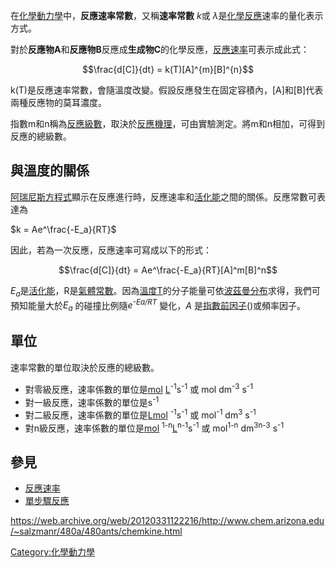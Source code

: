 在[[化學動力學|化學動力學]]中，'''反應速率常數'''，又稱'''速率常數''' ''k''或 ''λ''是[[化學反應|化學反應]]速率的量化表示方式。

對於'''反應物A'''和'''反應物B'''反應成'''生成物C'''的化學反應，[[反應速率|反應速率]]可表示成此式：

:<math>\frac{d[C]}{dt} = k(T)[A]^{m}[B]^{n}</math>

k(T)是反應速率常數，會隨溫度改變。假設反應發生在固定容積內，[A]和[B]代表兩種反應物的莫耳濃度。

指數m和n稱為[[反應級數|反應級數]]，取決於[[反應機理|反應機理]]，可由實驗測定。將m和n相加，可得到反應的總級數。

== 與溫度的關係 ==
[[阿瑞尼斯方程式|阿瑞尼斯方程式]]顯示在反應進行時，反應速率和[[活化能|活化能]]之間的關係。反應常數可表達為

<math>k = Ae^\frac{-E_a}{RT}</math>

因此，若為一次反應，反應速率可寫成以下的形式：

:<math>\frac{d[C]}{dt} = Ae^\frac{-E_a}{RT}[A]^m[B]^n</math>

''E<sub>a</sub>''是[[活化能|活化能]]，R是[[氣體常數|氣體常數]]。因為[[溫度|溫度]]T的分子能量可依[[波茲曼分布|波茲曼分布]]求得，我們可預知能量大於''E<sub>a</sub>'' 的碰撞比例隨''e<sup>-Ea/RT</sup>'' 變化，''A'' 是[[指數前因子|指數前因子]]({{tsl|en|Pre-exponential factor|}})或頻率因子。

== 單位 ==
速率常數的單位取決於反應的總級數。

*對零級反應，速率係數的單位是[[莫耳|mol]] [[公升|L]]<sup>-1</sup>s<sup>-1</sup> 或 mol dm<sup>-3</sup> s<sup>-1</sup>
*對一級反應，速率係數的單位是s<sup>-1</sup>
*對二級反應，速率係數的單位是[[公升|L]][[莫耳|mol]] <sup>-1</sup>s<sup>-1</sup> 或 mol<sup>-1</sup> dm<sup>3</sup> s<sup>-1</sup>
*對n級反應，速率係數的單位是[[莫耳|mol]] <sup>1-n</sup>[[公升|L]]<sup>n-1</sup>s<sup>-1</sup> 或 mol<sup>1-n</sup> dm<sup>3n-3</sup> s<sup>-1</sup>

==參見==
*[[反應速率|反應速率]]
*[[單步驟反應|單步驟反應]]
[[Category:化學動力學|Category:化學動力學]]

https://web.archive.org/web/20120331122216/http://www.chem.arizona.edu/~salzmanr/480a/480ants/chemkine.html